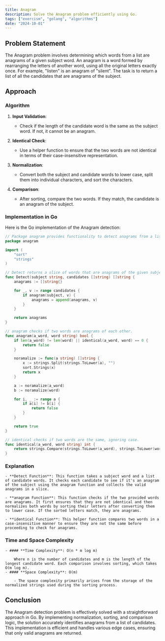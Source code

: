 ```yaml
---
title: Anagram
description: Solve the Anagram problem efficiently using Go.
tags: ["exercism", "golang", "algorithms"]
date: "2024-10-01"
---
```


## Problem Statement

The Anagram problem involves determining which words from a list are anagrams of a given subject word. An anagram is a word formed by rearranging the letters of another word, using all the original letters exactly once. For example, "listen" is an anagram of "silent". The task is to return a list of all the candidates that are anagrams of the subject.

## Approach

### Algorithm

1. **Input Validation**:
   - Check if the length of the candidate word is the same as the subject word. If not, it cannot be an anagram.

2. **Identical Check**:
   - Use a helper function to ensure that the two words are not identical in terms of their case-insensitive representation.

3. **Normalization**:
   - Convert both the subject and candidate words to lower case, split them into individual characters, and sort the characters.

4. **Comparison**:
   - After sorting, compare the two words. If they match, the candidate is an anagram of the subject.

### Implementation in Go

Here is the Go implementation of the Anagram detection:

```go
// Package anagram provides functionality to detect anagrams from a list of candidates.
package anagram

import (
	"sort"
	"strings"
)

// Detect returns a slice of words that are anagrams of the given subject.
func Detect(subject string, candidates []string) []string {
	anagrams := []string{}

	for _, v := range candidates {
		if anagram(subject, v) {
			anagrams = append(anagrams, v)
		}
	}

	return anagrams
}

// anagram checks if two words are anagrams of each other.
func anagram(a_word, word string) bool {
	if len(a_word) != len(word) || identical(a_word, word) == 0 {
		return false
	}

	noramalize := func(a string) []string {
		x := strings.Split(strings.ToLower(a), "")
		sort.Strings(x)
		return x
	}

	a := noramalize(a_word)
	b := noramalize(word)

	for i, _ := range a {
		if a[i] != b[i] {
			return false
		}
	}

	return true
}

// identical checks if two words are the same, ignoring case.
func identical(a_word, word string) int {
	return strings.Compare(strings.ToLower(a_word), strings.ToLower(word))
}
```

### Explanation

    - **Detect Function**: This function takes a subject word and a list of candidate words. It checks each candidate to see if it's an anagram of the subject using the anagram function and collects the valid anagrams in a slice.

    - **anagram Function**: This function checks if the two provided words are anagrams. It first ensures that they are not identical and then normalizes both words by sorting their letters after converting them to lower case. If the sorted letters match, they are anagrams.

    - **identical Function**: This helper function compares two words in a case-insensitive manner to ensure they are not the same before proceeding to check for anagrams.

### Time and Space Complexity
    - #### **Time Complexity**: O(n * m log m)

        Where n is the number of candidates and m is the length of the longest candidate word. Each comparison involves sorting, which takes O(m log m).
    - #### **Space Complexity**: O(m)

        - The space complexity primarily arises from the storage of the normalized strings used during the sorting process.

## Conclusion
The Anagram detection problem is effectively solved with a straightforward approach in Go. By implementing normalization, sorting, and comparison logic, the solution accurately identifies anagrams from a list of candidates. This implementation is efficient and handles various edge cases, ensuring that only valid anagrams are returned.